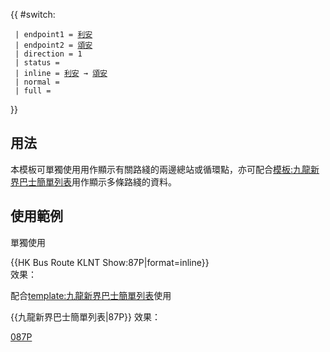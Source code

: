 {{ #switch: {{{format|}}}
  | endpoint1 = [[利安公共運輸交匯處|利安]]
  | endpoint2 = [[頌安邨|頌安]]
  | direction = 1
  | status = {{HK Bus Status|M}}
  | inline = [[利安公共運輸交匯處|利安]] → [[頌安邨|頌安]]
  | normal =
  | full =
}}<noinclude>
==用法==
本模板可單獨使用用作顯示有關路綫的兩邊總站或循環點，亦可配合[[模板:九龍新界巴士簡單列表]]用作顯示多條路綫的資料。

==使用範例==
;單獨使用
<nowiki>{{HK Bus Route KLNT Show:87P|format=inline}}</nowiki><br>
效果：{{HK Bus Route KLNT Show:87P|format=inline}}

;配合[[template:九龍新界巴士簡單列表]]使用
<nowiki>{{九龍新界巴士簡單列表|87P}}</nowiki>
效果：{{九龍新界巴士簡單列表|87P}}
[[Category:九龍巴士路線模板|087P]]</noinclude>